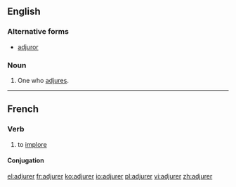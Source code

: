 ==English==

===Alternative forms===
* [[adjuror]]

===Noun===
{{en-noun}}

# One who [[adjure]]s.

----

==French==

===Verb===
{{fr-verb}}

# to [[implore]]

====Conjugation====
{{fr-conj-er|adjur|avoir}}

[[el:adjurer]]
[[fr:adjurer]]
[[ko:adjurer]]
[[io:adjurer]]
[[pl:adjurer]]
[[vi:adjurer]]
[[zh:adjurer]]